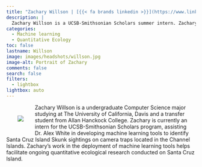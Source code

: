 ```yaml
---
title: "Zachary Willson | [{{< fa brands linkedin >}}](https://www.linkedin.com/in/zachary-willson-216841178/) [{{< fa brands github >}}](https://github.com/zacharycwillson) [{{< fa envelope >}}](mailto:zacharycwillson@gmail.com)"
description: |
  Zachary Willson is a UCSB-Smithsonian Scholars summer intern. Zachary is an undergraduate Computer Science major at UC Davis.
categories:
  - Machine learning
  - Quantitative Ecology
toc: false
lastname: Willson
image: images/headshots/willson.jpg
image-alt: Portrait of Zachary
comments: false
search: false
filters:
  - lightbox
lightbox: auto
---
```

::: {.content-container}
::: {.header-block}

<div>
  <div style="float: left; position: relative; top: 0px; padding: 30px;">
  ![](images/headshots/willson.jpg)
  </div>

Zachary Willson is a undergraduate Computer Science major studying at The University of California, Davis and a transfer student from Allan Hanckock College. Zachary is currently an intern for the UCSB-Smithsonian Scholars program, 
assisting Dr. Alex White in developing machine learning tools to identify Santa Cruz Island Skunk sightings on camera traps located in the Channel Islands. Zachary's work in the deployment 
of machine learning tools helps facilitate ongoing quantitative ecological research conducted on Santa Cruz Island. 
<br/><br/><br/><br/><br/>

</div>
:::
:::

